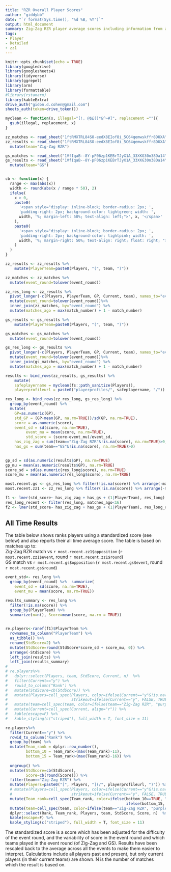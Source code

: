 ```yaml
---
title: "RZR Overall Player Scores"
author: "giddybb"
date: "`r format(Sys.time(), '%d %B, %Y')`"
output: html_document
summary: Zig-Zag RZR player average scores including information from all events.
tags:
- Player
- Detailed
- zz1
---
```


```r
knitr::opts_chunk$set(echo = TRUE)
library(googledrive)
library(googlesheets4)
library(tidyverse)
library(ggrepel)
library(arm)
library(formattable)
#library(rstanarm)
library(kableExtra)
drive_auth("gidon.d.cohen@gmail.com")
sheets_auth(token=drive_token())

myclean <- function(x, illegal="[!. @$£()*&^~#]", replacement =""){
  gsub(illegal, replacement, x)
}

zz_matches <- read_sheet("1ftRMXTRL84SO-eedX8EIof8i_5C64qemwskffr8DUXA", sheet=3)
zz_results <- read_sheet("1ftRMXTRL84SO-eedX8EIof8i_5C64qemwskffr8DUXA", sheet=4, col_types="c", skip = 3) %>%
  mutate(team="Zig-Zag RZR")

gs_matches <- read_sheet("1VfIqaB--8Y-pF06zp1KEBrTJyX1A_33XKG30n38Da14", sheet=3)
gs_results <- read_sheet("1VfIqaB--8Y-pF06zp1KEBrTJyX1A_33XKG30n38Da14", sheet=4, col_types="c", skip = 3) %>%
  mutate(team="GS")


cb <- function(x) {
  range <- max(abs(x))
  width <- round(abs(x / range * 50), 2)
  ifelse(
    x > 0,
    paste0(
      '<span style="display: inline-block; border-radius: 2px; ', 
      'padding-right: 2px; background-color: lightgreen; width: ', 
      width, '%; margin-left: 50%; text-align: left;">', x, '</span>'
    ),
    paste0(
      '<span style="display: inline-block; border-radius: 2px; ', 
      'padding-right: 2px; background-color: lightpink; width: ', 
      width, '%; margin-right: 50%; text-align: right; float: right; ">', x, '</span>'
    )
  )
}
```


```r
zz_results <- zz_results %>%
    mutate(PlayerTeam=paste0(Players, "(", team, ")")) 

zz_matches <- zz_matches %>%
  mutate(event_round=tolower(event_round))

zz_res_long <- zz_results %>%
  pivot_longer(-c(Players, PlayerTeam, GP, Current, team), names_to="event_round", values_to = "score") %>%
  mutate(event_round=tolower(event_round))%>%
  inner_join(zz_matches, by="event_round") %>%
  mutate(matches_ago = max(match_number) + 1 - match_number)

gs_results <- gs_results %>% 
    mutate(PlayerTeam=paste0(Players, "(", team, ")")) 

gs_matches <- gs_matches %>%
  mutate(event_round=tolower(event_round))

gs_res_long <- gs_results %>%
  pivot_longer(-c(Players, PlayerTeam, GP, Current, team), names_to="event_round", values_to = "score") %>%
  mutate(event_round=tolower(event_round))%>%
  inner_join(gs_matches, by="event_round") %>%
  mutate(matches_ago = max(match_number) + 1 - match_number)

results <- bind_rows(zz_results, gs_results) %>%
    mutate(
    safeplayername = myclean(fs::path_sanitize(Players)),
    playerprofileurl = paste0("playerprofiles/", safeplayername, "/"))

res_long <- bind_rows(zz_res_long, gs_res_long) %>%
  group_by(event_round) %>%
  mutate(
    GP=as.numeric(GP),
    std_GP = (GP-mean(GP, na.rm=TRUE))/sd(GP, na.rm=TRUE),
    score = as.numeric(score),
    event_sd = sd(score, na.rm=TRUE), 
         event_mu = mean(score, na.rm=TRUE),
         std_score = (score-event_mu)/event_sd,
    has_zig_zag = sum(team=="Zig-Zag RZR"&!is.na(score), na.rm=TRUE)>0,
    has_gs = sum(team=="GS"&!is.na(score), na.rm=TRUE)>0)
  

gp_sd = sd(as.numeric(results$GP), na.rm=TRUE)
gp_mu = mean(as.numeric(results$GP), na.rm=TRUE)
score_sd = sd(as.numeric(res_long$score), na.rm=TRUE)
score_mu = mean(as.numeric(res_long$score), na.rm=TRUE)

most.recent.gs <- gs_res_long %>% filter(!is.na(score)) %>% arrange(-match_number) %>% slice(1) 
most.recent.zz1 <- zz_res_long %>% filter(!is.na(score)) %>% arrange(-match_number) %>% slice(1) 


```



```r
f1 <- lmer(std_score~ has_zig_zag + has_gs + (1|PlayerTeam), res_long)
res_long_recent <- filter(res_long, matches_ago<16)
f2 <- lmer(std_score~ has_zig_zag + has_gs + (1|PlayerTeam), res_long_recent)
```


## All Time Results
The table below shows ranks players using a standardized score (see below) and also reports their all time average score. The table is based on matches up to:  
Zig-Zag RZR match vs `r most.recent.zz1$opposition` (`r most.recent.zz1$event`, round `r most.recent.zz1$round`)  
GS match vs `r most.recent.gs$opposition` (`r most.recent.gs$event`, round `r most.recent.gs$round`)


```r
event_std<- res_long %>% 
  group_by(event_round) %>%  summarize(
    event_sd = sd(score, na.rm=TRUE), 
    event_mu = mean(score, na.rm=TRUE))

results_summary <- res_long %>%
  filter(!is.na(score)) %>%
  group_by(PlayerTeam) %>%
  summarize(n=n(), Score=mean(score, na.rm = TRUE))

  
re.players<-ranef(f1)$PlayerTeam %>% 
  rownames_to_column("PlayerTeam") %>%
  as_tibble() %>%
  rename(StdScore=2) %>%
  mutate(StdScore=round(StdScore*score_sd + score_mu, 0)) %>%
  arrange(-StdScore) %>%
  left_join(results) %>%
  left_join(results_summary)
# 
# re.players%>%
#   dplyr::select(Players, team, StdScore, Current, n)  %>%
#   filter(Current=="y") %>%
#   rowid_to_column("Rank") %>%
#   mutate(StdScore=cb(StdScore)) %>%
#   mutate(Players=cell_spec(Players, color=ifelse(Current=="y"&!is.na(Current), "black", "blue"),
#                            strikeout=ifelse(Current=="y", FALSE, TRUE))) %>%
#   mutate(team=cell_spec(team, color=ifelse(team=="Zig-Zag RZR", "purple", "orange"))) %>%
#   mutate(Current=cell_spec(Current, align="r")) %>%
#   kable(escape=F) %>%
#   kable_styling(c("striped"), full_width = T, font_size = 11)

re.players%>%
  filter(Current=="y") %>%
  rowid_to_column("Rank") %>%
  group_by(team) %>%
  mutate(Team_rank = dplyr::row_number(),
         bottom_10 = Team_rank>(max(Team_rank)-11),
         bottom_15 = Team_rank>(max(Team_rank)-16)) %>%
  
  ungroup() %>%
  mutate(StdScore=cb(StdScore),
         Score=cb(round(Score))) %>%
  filter(team=="Zig-Zag RZR") %>%
  mutate(Players=paste0("[", Players, "](/", playerprofileurl, ")")) %>%
  # mutate(Players=cell_spec(Players, color=ifelse(Current=="y"&!is.na(Current), "black", "blue"),
  #                          strikeout=ifelse(Current=="y", FALSE, TRUE))) %>%
  mutate(Team_rank=cell_spec(Team_rank, color=ifelse(bottom_10==TRUE, "red", 
                                                     ifelse(bottom_15, "orange", "black")))) %>%
  mutate(team=cell_spec(team, color=ifelse(team=="Zig-Zag RZR", "purple", "blue"))) %>%
  dplyr::select(Rank, Team_rank, Players, team, StdScore, Score, n)  %>%
  kable(escape=F) %>%
  kable_styling(c("striped"), full_width = T, font_size = 11)
```

The standardized score is a score which has been adjusted for the difficulty of the event round, and the variability of score in the event round and which teams played in the event round (of Zig-Zag and GS). Results have been rescaled back to the average across all the events to make them easier to interpret. Calculations include all players past and present, but only current players (in their current teams) are shown. N is the number of matches which the result is based on.
